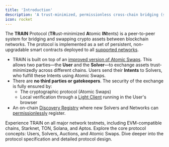 ```yaml
---
title: 'Introduction'
description: 'A trust-minimized, permissionless cross-chain bridging (swapping) solution.'
icon: rocket
---
```


The **TRAIN** Protocol (**TR**ust-minimized **A**tomic **IN**tents) is a peer-to-peer system for bridging and swapping crypto assets between blockchain networks. The protocol is implemented as a set of persistent, non-upgradable smart contracts deployed to all [supported networks](/protocol/contracts).

- TRAIN is built on top of an [improved version of Atomic Swaps](/protocol/atomic-swaps-prehtlc). This allows two parties—the **User** and the **Solver**—to exchange assets trust-minimizedly across different chains. Users send their **Intents** to Solvers, who fulfill these Intents using Atomic Swaps.
- There are **no third parties or gatekeepers**. The security of the exchange is fully ensured by:
  - The cryptographic protocol (Atomic Swaps)
  - Local verification through a [Light Client](/protocol/dApp) running in the User's browser
- An on-chain [Discovery Registry](/protocol/discovery) where new Solvers and Networks can [permissionlessly](/protocol/usage-add-new-network) register.

<CardGroup cols={3}>
  <Card title="Try TRAIN in Action" icon="square-1" href="https://app.train.tech">
    Experience TRAIN on all major network testnets, including EVM-compatible chains, Starknet, TON, Solana, and Aptos.
  </Card>
  <Card title="Protocol Concepts" icon="square-2" href="/protocol/the-protocol">
    Explore the core protocol concepts: Users, Solvers, Auctions, and Atomic Swaps.
  </Card>
  <Card title="Protocol Spec" icon="square-3" href="/protocol-spec">
    Dive deeper into the protocol specification and detailed protocol design.
  </Card>
</CardGroup>